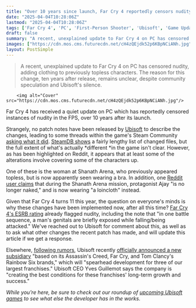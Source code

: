 ```yaml
---
title: "Over 10 years since launch, Far Cry 4 reportedly censors nudity in a new PC patch, and Ubisoft hasn't explained why"
date: "2025-04-04T10:28:06Z"
lastmod: "2025-04-04T10:28:06Z"
tags: ['Far Cry 4', 'PC', 'First-Person Shooter', 'Ubisoft', 'Game Update', 'Censorship']
draft: false
summary: "A recent, unexplained update to Far Cry 4 on PC has censored nudity, adding clothing to previously topless characters.  The reason for this change, ten years after release, remains unclear, despite community speculation and Ubisoft's silence."
images: ["https://cdn.mos.cms.futurecdn.net/cH4zQEjdk52p6KBpNCiANh.jpg"]
layout: PostSimple
---
```

> A recent, unexplained update to Far Cry 4 on PC has censored nudity, adding clothing to previously topless characters.  The reason for this change, ten years after release, remains unclear, despite community speculation and Ubisoft's silence.


        <img alt="Cover" src="https://cdn.mos.cms.futurecdn.net/cH4zQEjdk52p6KBpNCiANh.jpg"/>
        
Far Cry 4 has received a quiet update on PC which has reportedly censored instances of nudity in the FPS, over 10 years after its launch.

Strangely, no patch notes have been released by [Ubisoft](https://www.gamesradar.com/tag/ubisoft/) to describe the changes, leading to some threads within the game's Steam Community [<u>asking what it did</u>](https://steamcommunity.com/app/298110/discussions/0/601900667412447642/). [<u>SteamDB shows</u>](https://steamdb.info/patchnotes/17721097/) a fairly lengthy list of changed files, but the full extent of what's actually *different *in the game isn't clear. However, as has been highlighted on Reddit, it appears that at least some of the alterations involve covering some of the characters up.

One of these is the woman at Shanath Arena, who previously appeared topless, but is now apparently seen wearing a bra. In addition, one [<u>Reddit user claims</u>](https://www.reddit.com/r/farcry/comments/1jqthqe/comment/ml9jop6/?utm_source=share&utm_medium=web3x&utm_name=web3xcss&utm_term=1&utm_content=share_button) that during the Shanath Arena mission, protagonist Ajay "is no longer naked," and is now wearing "a loincloth" instead.

Given that Far Cry 4 turns 11 this year, the question on everyone's minds is why these changes have been implemented now, after all this time? [<u>Far Cry 4's ESRB rating</u>](https://www.esrb.org/ratings/33692/far-cry-4/) already flagged nudity, including the note that "in one battle sequence, a man's genitals are briefly exposed while falling/being attacked." We've reached out to Ubisoft for comment about this, as well as to ask what other changes the recent patch has made, and will update this article if we get a response.

Elsewhere, [<u>following rumors</u>](https://www.gamesradar.com/games/assassin-s-creed/ubisoft-is-reportedly-laying-the-groundwork-for-a-new-company-unit-focusing-on-its-most-valuable-series-including-assassins-creed/), Ubisoft recently [<u>officially announced a new subsidiary</u>](https://www.gamesradar.com/games/assassin-s-creed/ubisoft-reaches-usd4-3-billion-deal-with-tencent-to-create-mini-ubisoft-subsidiary-to-spearhead-development-on-new-assassins-creed-far-cry-and-rainbow-six-games/) "based on its Assassin's Creed, Far Cry, and Tom Clancy's Rainbow Six brands," which will "spearhead development for three of our largest franchises." Ubisoft CEO Yves Guillemot says the company is "creating the best conditions for these franchises' long-term growth and success."

*While you're here, be sure to check out our roundup of *[<u><em>upcoming Ubisoft games</em></u>](https://www.gamesradar.com/upcoming-ubisoft-games/)* to see what else the developer has in the works.*
        
